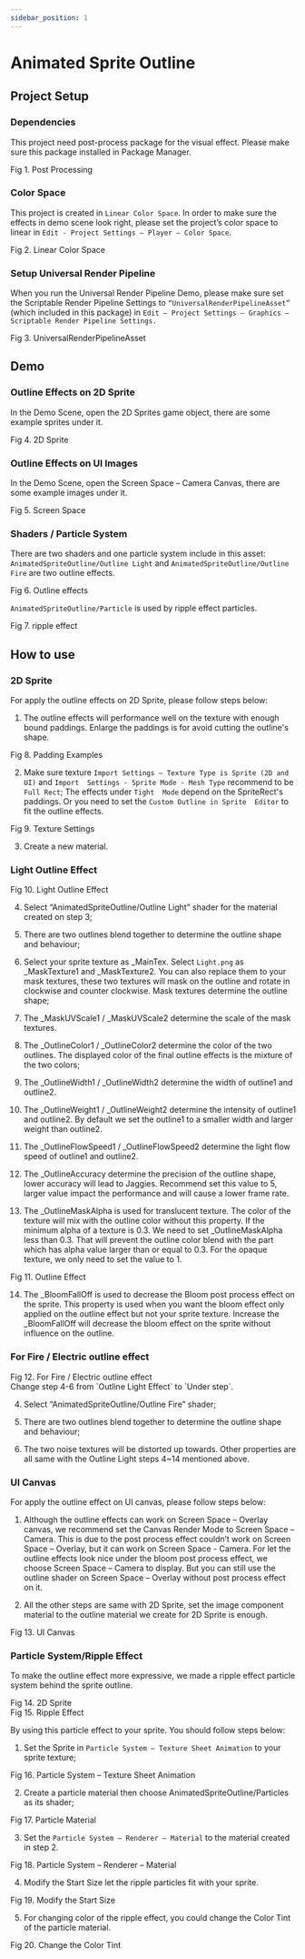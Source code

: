 ```yaml
---
sidebar_position: 1
---
```



# Animated Sprite Outline

<CustomImage src="/img/animatedoutline/Animated_Sprite_Outline_Image_Page1_0001.jpg" alt="1" width="100%" />


## Project Setup

### Dependencies

This project need post-process package for the visual effect. Please make sure this package 
installed in Package Manager. 

<div style={{ display: 'flex', flexDirection: 'column', justifyContent: 'center', alignItems: 'center', }}>
    <CustomImage src="/img/animatedoutline/Animated_Sprite_Outline_Image_Page1_0002.jpg" alt="1" width="700" style={{ margin: '10px 20px' }}/>
    <div style={{ fontSize: '12px', color: '#666', margin: '5px 0 0 0' }}>Fig 1. Post Processing</div>
</div>

### Color Space

This project is created in `Linear Color Space`. In order to make sure the effects in demo scene 
look right, please set the project’s color space to linear in `Edit - Project Settings – Player –
Color Space`.

<div style={{ display: 'flex', flexDirection: 'column', justifyContent: 'center', alignItems: 'center', }}>
    <CustomImage src="/img/animatedoutline/Animated_Sprite_Outline_Image_Page2_0001.jpg" alt="1" width="700" style={{ margin: '10px 20px' }}/>
    <div style={{ fontSize: '12px', color: '#666', margin: '5px 0 0 0' }}>Fig 2. Linear Color Space</div>
</div>

### Setup Universal Render Pipeline

When you run the Universal Render Pipeline Demo, please make sure set the Scriptable Render 
Pipeline Settings to `“UniversalRenderPipelineAsset” `(which included in this package) in `Edit –
Project Settings – Graphics – Scriptable Render Pipeline Settings.`

<div style={{ display: 'flex', flexDirection: 'column', justifyContent: 'center', alignItems: 'center', }}>
    <CustomImage src="/img/animatedoutline/Animated_Sprite_Outline_Image_Page2_0002.jpg" alt="1" width="700" style={{ margin: '10px 20px' }}/>
    <div style={{ fontSize: '12px', color: '#666', margin: '5px 0 0 0' }}>Fig 3. UniversalRenderPipelineAsset</div>
</div>


## Demo
### Outline Effects on 2D Sprite

In the Demo Scene, open the 2D Sprites game object, there are some example sprites under it. 

<div style={{ display: 'flex', flexDirection: 'column', justifyContent: 'center', alignItems: 'center', }}>
    <CustomImage src="/img/animatedoutline/Animated_Sprite_Outline_Image_Page2_0003.jpg" alt="1" width="700" style={{ margin: '10px 20px' }}/>
    <div style={{ fontSize: '12px', color: '#666', margin: '5px 0 0 0' }}>Fig 4. 2D Sprite</div>
</div>

### Outline Effects on UI Images

In the Demo Scene, open the Screen Space – Camera Canvas, there are some example images 
under it.

<div style={{ display: 'flex', flexDirection: 'column', justifyContent: 'center', alignItems: 'center', }}>
    <CustomImage src="/img/animatedoutline/Animated_Sprite_Outline_Image_Page2_0004.jpg" alt="1" width="700" style={{ margin: '10px 20px' }}/>
    <div style={{ fontSize: '12px', color: '#666', margin: '5px 0 0 0' }}>Fig 5. Screen Space</div>
</div>

### Shaders / Particle System

There are two shaders and one particle system include in this asset:
`AnimatedSpriteOutline/Outline Light` and `AnimatedSpriteOutline/Outline Fire` are two 
outline effects.

<div style={{ display: 'flex', flexDirection: 'column', justifyContent: 'center', alignItems: 'center', }}>
    <CustomImage src="/img/animatedoutline/Animated_Sprite_Outline_Image_Page3_0001.jpg" alt="1" width="700" style={{ margin: '10px 20px' }}/>
    <div style={{ fontSize: '12px', color: '#666', margin: '5px 0 0 0' }}>Fig 6. Outline effects</div>
</div>

`AnimatedSpriteOutline/Particle` is used by ripple effect particles. 

<div style={{ display: 'flex', flexDirection: 'column', justifyContent: 'center', alignItems: 'center', }}>
    <CustomImage src="/img/animatedoutline/Animated_Sprite_Outline_Image_Page3_0002.jpg" alt="1" width="200" style={{ margin: '10px 20px' }}/>
    <div style={{ fontSize: '12px', color: '#666', margin: '5px 0 0 0' }}>Fig 7. ripple effect</div>
</div>

## How to use

### 2D Sprite

For apply the outline effects on 2D Sprite, please follow steps below:
1. The outline effects will performance well on the texture with enough bound paddings. Enlarge 
the paddings is for avoid cutting the outline's shape. 

<div style={{ display: 'flex', flexDirection: 'column', justifyContent: 'center', alignItems: 'center', }}>
    <CustomImage src="/img/animatedoutline/Animated_Sprite_Outline_Image_Page4_0001.png" alt="1" width="600" style={{ margin: '10px 20px' }}/>
    <div style={{ fontSize: '12px', color: '#666', margin: '5px 0 0 0' }}>Fig 8. Padding Examples</div>
</div>

2. Make sure texture `Import Settings – Texture Type is Sprite (2D and UI)` and `Import 
Settings - Sprite Mode - Mesh Type` recommend to be `Full Rect`; The effects under `Tight 
Mode` depend on the SpriteRect's paddings. Or you need to set the `Custom Outline in Sprite 
Editor` to fit the outline effects.

<div style={{ display: 'flex', flexDirection: 'column', justifyContent: 'center', alignItems: 'center', }}>
    <div style={{ display: 'flex', flexDirection: 'row', justifyContent: 'center', alignItems: 'end', flexWrap:'wrap'}}>
        <CustomImage src="/img/animatedoutline/Animated_Sprite_Outline_Image_Page4_0002.jpg" alt="1" width="340" style={{ margin: '10px 0' }}/>
        <CustomImage src="/img/animatedoutline/Animated_Sprite_Outline_Image_Page4_0003.jpg" alt="1" width="250" style={{ margin: '10px 0' }}/>
        <CustomImage src="/img/animatedoutline/Animated_Sprite_Outline_Image_Page4_0004.jpg" alt="1" width="240" style={{ margin: '10px 0' }}/>
    </div>
    <div style={{ fontSize: '12px', color: '#666', margin: '5px 0 0 0' }}>Fig 9. Texture Settings</div>
</div>

3. Create a new material.

### Light Outline Effect

<div style={{ display: 'flex', flexDirection: 'column', justifyContent: 'center', alignItems: 'center', }}>
    <CustomImage src="/img/animatedoutline/Animated_Sprite_Outline_Image_Page4_0005.jpg" alt="1" width="700" style={{ margin: '10px 20px' }}/>
    <div style={{ fontSize: '12px', color: '#666', margin: '5px 0 0 0' }}>Fig 10. Light Outline Effect</div>
</div>

4. Select “AnimatedSpriteOutline/Outline Light” shader for the material created on step 3;

5. There are two outlines blend together to determine the outline shape and behaviour;

6. Select your sprite texture as _MainTex. Select `Light.png` as _MaskTexture1 and 
_MaskTexture2. You can also replace them to your mask textures, these two textures will 
mask on the outline and rotate in clockwise and counter clockwise. Mask textures determine 
the outline shape;

7. The _MaskUVScale1 / _MaskUVScale2 determine the scale of the mask textures.

8. The _OutlineColor1 / _OutlineColor2 determine the color of the two outlines. The displayed 
color of the final outline effects is the mixture of the two colors;

9. The _OutlineWidth1 / _OutlineWidth2 determine the width of outline1 and outline2.

10. The _OutlineWeight1 / _OutlineWeight2 determine the intensity of outline1 and outline2. By 
default we set the outline1 to a smaller width and larger weight than outline2.

11. The _OutlineFlowSpeed1 / _OutlineFlowSpeed2 determine the light flow speed of outline1 
and outline2.

12. The _OutlineAccuracy determine the precision of the outline shape, lower accuracy will lead 
to Jaggies. Recommend set this value to 5, larger value impact the performance and will cause 
a lower frame rate.

13. The _OutlineMaskAlpha is used for translucent texture. The color of the texture will mix with 
the outline color without this property. If the minimum alpha of a texture is 0.3. We need to 
set _OutlineMaskAlpha less than 0.3. That will prevent the outline color blend with the part 
which has alpha value larger than or equal to 0.3. For the opaque texture, we only need to set 
the value to 1.

<div style={{ display: 'flex', flexDirection: 'column', justifyContent: 'center', alignItems: 'center', }}>
    <div style={{ display: 'flex', flexDirection: 'row', justifyContent: 'center', alignItems: 'end', flexWrap:'wrap'}}>
        <CustomImage src="/img/animatedoutline/Animated_Sprite_Outline_Image_Page5_0001.jpg" alt="1" width="380" style={{ margin: '10px 20px' }}/>
        <CustomImage src="/img/animatedoutline/Animated_Sprite_Outline_Image_Page5_0002.jpg" alt="1" width="380" style={{ margin: '10px 20px' }}/>
    </div>
    <div style={{ fontSize: '12px', color: '#666', margin: '5px 0 0 0' }}>Fig 11. Outline Effect</div>
</div>

14. The _BloomFallOff is used to decrease the Bloom post process effect on the sprite. This 
property is used when you want the bloom effect only applied on the outline effect but not 
your sprite texture. Increase the _BloomFallOff will decrease the bloom effect on the sprite
without influence on the outline.

### For Fire / Electric outline effect


<div style={{ display: 'flex', flexDirection: 'column', justifyContent: 'center', alignItems: 'center', }}>
    <CustomImage src="/img/animatedoutline/Animated_Sprite_Outline_Image_Page6_0001.jpg" alt="1" width="700" style={{ margin: '10px 20px' }}/>
    <div style={{ fontSize: '12px', color: '#666', margin: '5px 0 0 0' }}>Fig 12. For Fire / Electric outline effect</div>
</div>
Change step 4-6 from `Outline Light Effect` to `Under step`.

4. Select “AnimatedSpriteOutline/Outline Fire” shader;

5. There are two outlines blend together to determine the outline shape and behaviour;

6. The two noise textures will be distorted up towards. Other properties are all same with the Outline Light steps 4~14 mentioned above.

### UI Canvas

For apply the outline effect on UI canvas, please follow steps below:
1. Although the outline effects can work on Screen Space – Overlay canvas, we recommend set 
the Canvas Render Mode to Screen Space – Camera. This is due to the post process effect 
couldn’t work on Screen Space – Overlay, but it can work on Screen Space - Camera. For let 
the outline effects look nice under the bloom post process effect, we choose Screen Space –
Camera to display. But you can still use the outline shader on Screen Space – Overlay without 
post process effect on it.

2. All the other steps are same with 2D Sprite, set the image component material to the outline 
material we create for 2D Sprite is enough.

<div style={{ display: 'flex', flexDirection: 'column', justifyContent: 'center', alignItems: 'center', }}>
    <CustomImage src="/img/animatedoutline/Animated_Sprite_Outline_Image_Page7_0001.jpg" alt="1" width="700" style={{ margin: '10px 20px' }}/>
    <div style={{ fontSize: '12px', color: '#666', margin: '5px 0 0 0' }}>Fig 13. UI Canvas</div>
</div>

### Particle System/Ripple Effect

To make the outline effect more expressive, we made a ripple effect particle system behind the sprite 
outline.

<div style={{ display: 'flex', flexDirection: 'column', justifyContent: 'center', alignItems: 'center', }}>
    <CustomImage src="/img/animatedoutline/Animated_Sprite_Outline_Image_Page7_0002.jpg" alt="1" width="700" style={{ margin: '10px 20px' }}/>
    <div style={{ fontSize: '12px', color: '#666', margin: '5px 0 0 0' }}>Fig 14. 2D Sprite</div>
</div>

<div style={{ display: 'flex', flexDirection: 'column', justifyContent: 'center', alignItems: 'center', }}>
    <div style={{ display: 'flex', flexDirection: 'row', justifyContent: 'center', alignItems: 'end', flexWrap:'wrap'}}>
        <CustomImage src="/img/animatedoutline/Animated_Sprite_Outline_Image_Page7_0003.jpg" alt="1" width="280" style={{ margin: '10px 20px' }}/>
        <CustomImage src="/img/animatedoutline/Animated_Sprite_Outline_Image_Page7_0004.jpg" alt="1" width="325" style={{ margin: '10px 20px' }}/>
    </div>
    <div style={{ fontSize: '12px', color: '#666', margin: '5px 0 0 0' }}>Fig 15. Ripple Effect</div>
</div>

By using this particle effect to your sprite. You should follow steps below:

1. Set the Sprite in `Particle System – Texture Sheet Animation` to your sprite texture;

<div style={{ display: 'flex', flexDirection: 'column', justifyContent: 'center', alignItems: 'center', }}>
    <CustomImage src="/img/animatedoutline/Animated_Sprite_Outline_Image_Page7_0005.jpg" alt="1" width="700" style={{ margin: '10px 20px' }}/>
    <div style={{ fontSize: '12px', color: '#666', margin: '5px 0 0 0' }}>Fig 16. Particle System – Texture Sheet Animation</div>
</div>

2. Create a particle material then choose AnimatedSpriteOutline/Particles as its shader;

<div style={{ display: 'flex', flexDirection: 'column', justifyContent: 'center', alignItems: 'center', }}>
    <CustomImage src="/img/animatedoutline/Animated_Sprite_Outline_Image_Page7_0006.jpg" alt="1" width="700" style={{ margin: '10px 20px' }}/>
    <div style={{ fontSize: '12px', color: '#666', margin: '5px 0 0 0' }}>Fig 17. Particle Material</div>
</div>

3. Set the `Particle System – Renderer – Material` to the material created in step 2.

<div style={{ display: 'flex', flexDirection: 'column', justifyContent: 'center', alignItems: 'center', }}>
    <CustomImage src="/img/animatedoutline/Animated_Sprite_Outline_Image_Page8_0001.jpg" alt="1" width="700" style={{ margin: '10px 20px' }}/>
    <div style={{ fontSize: '12px', color: '#666', margin: '5px 0 0 0' }}>Fig 18. Particle System – Renderer – Material</div>
</div>

4. Modify the Start Size let the ripple particles fit with your sprite.

<div style={{ display: 'flex', flexDirection: 'column', justifyContent: 'center', alignItems: 'center', }}>
    <CustomImage src="/img/animatedoutline/Animated_Sprite_Outline_Image_Page8_0002.jpg" alt="1" width="700" style={{ margin: '10px 20px' }}/>
    <div style={{ fontSize: '12px', color: '#666', margin: '5px 0 0 0' }}>Fig 19. Modify the Start Size</div>
</div>

5. For changing color of the ripple effect, you could change the Color Tint of the particle material.

<div style={{ display: 'flex', flexDirection: 'column', justifyContent: 'center', alignItems: 'center', }}>
    <CustomImage src="/img/animatedoutline/Animated_Sprite_Outline_Image_Page8_0003.jpg" alt="1" width="700" style={{ margin: '10px 20px' }}/>
    <div style={{ fontSize: '12px', color: '#666', margin: '5px 0 0 0' }}>Fig 20. Change the Color Tint</div>
</div>

